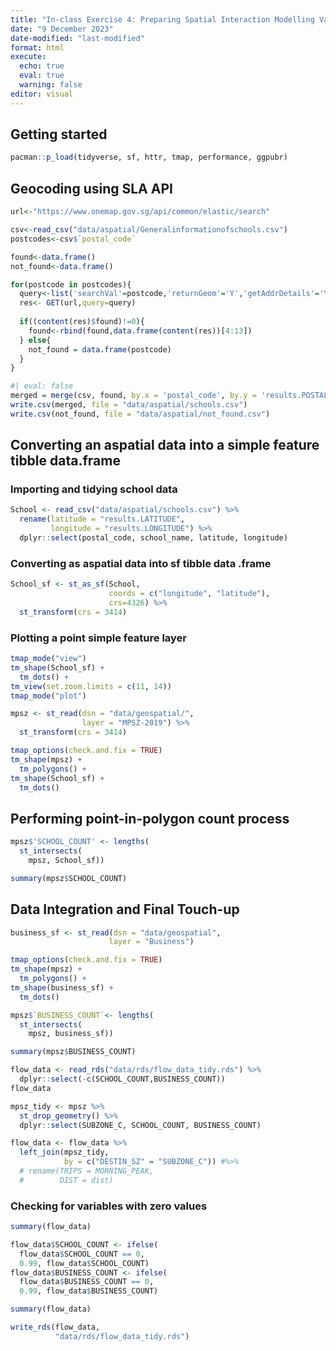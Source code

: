 ```yaml
---
title: "In-class Exercise 4: Preparing Spatial Interaction Modelling Variables"
date: "9 December 2023"
date-modified: "last-modified"
format: html
execute: 
  echo: true
  eval: true
  warning: false
editor: visual
---
```


## Getting started

```r
pacman::p_load(tidyverse, sf, httr, tmap, performance, ggpubr)
```

## Geocoding using SLA API

```r
url<-"https://www.onemap.gov.sg/api/common/elastic/search"

csv<-read_csv("data/aspatial/Generalinformationofschools.csv")
postcodes<-csv$`postal_code`

found<-data.frame()
not_found<-data.frame()

for(postcode in postcodes){
  query<-list('searchVal'=postcode,'returnGeom'='Y','getAddrDetails'='Y','pageNum'='1')
  res<- GET(url,query=query)
  
  if((content(res)$found)!=0){
    found<-rbind(found,data.frame(content(res))[4:13])
  } else{
    not_found = data.frame(postcode)
  }
}
```

```r
#| eval: false
merged = merge(csv, found, by.x = 'postal_code', by.y = 'results.POSTAL', all = TRUE)
write.csv(merged, file = "data/aspatial/schools.csv")
write.csv(not_found, file = "data/aspatial/not_found.csv")
```

## Converting an aspatial data into a simple feature tibble data.frame

### Importing and tidying school data

```r
School <- read_csv("data/aspatial/schools.csv") %>%
  rename(latitude = "results.LATITUDE",
         longitude = "results.LONGITUDE") %>%
  dplyr::select(postal_code, school_name, latitude, longitude)
```

### Converting as aspatial data into sf tibble data .frame

```r
School_sf <- st_as_sf(School,
                      coords = c("longitude", "latitude"),
                      crs=4326) %>%
  st_transform(crs = 3414)
```

### Plotting a point simple feature layer

```r
tmap_mode("view")
tm_shape(School_sf) +
  tm_dots() +
tm_view(set.zoom.limits = c(11, 14))
tmap_mode("plot")
```

```r
mpsz <- st_read(dsn = "data/geospatial/",
                layer = "MPSZ-2019") %>%
  st_transform(crs = 3414)
```

```r
tmap_options(check.and.fix = TRUE)
tm_shape(mpsz) +
  tm_polygons() +
tm_shape(School_sf) +
  tm_dots()
```

## **Performing point-in-polygon count process**

```r
mpsz$'SCHOOL_COUNT' <- lengths(
  st_intersects(
    mpsz, School_sf))
```

```r
summary(mpsz$SCHOOL_COUNT)
```

## **Data Integration and Final Touch-up**

```r
business_sf <- st_read(dsn = "data/geospatial",
                      layer = "Business")
```

```r
tmap_options(check.and.fix = TRUE)
tm_shape(mpsz) +
  tm_polygons() +
tm_shape(business_sf) +
  tm_dots()
```

```r
mpsz$`BUSINESS_COUNT`<- lengths(
  st_intersects(
    mpsz, business_sf))
```

```r
summary(mpsz$BUSINESS_COUNT)
```

```r
flow_data <- read_rds("data/rds/flow_data_tidy.rds") %>%
  dplyr::select(-c(SCHOOL_COUNT,BUSINESS_COUNT))
flow_data
```

```r
mpsz_tidy <- mpsz %>%
  st_drop_geometry() %>%
  dplyr::select(SUBZONE_C, SCHOOL_COUNT, BUSINESS_COUNT)
```

```r
flow_data <- flow_data %>%
  left_join(mpsz_tidy,
            by = c("DESTIN_SZ" = "SUBZONE_C")) #%>%
  # rename(TRIPS = MORNING_PEAK,
  #        DIST = dist)
```

### **Checking for variables with zero values**

```r
summary(flow_data)
```

```r
flow_data$SCHOOL_COUNT <- ifelse(
  flow_data$SCHOOL_COUNT == 0,
  0.99, flow_data$SCHOOL_COUNT)
flow_data$BUSINESS_COUNT <- ifelse(
  flow_data$BUSINESS_COUNT == 0,
  0.99, flow_data$BUSINESS_COUNT)
```

```r
summary(flow_data)
```

```r
write_rds(flow_data,
          "data/rds/flow_data_tidy.rds")
```

